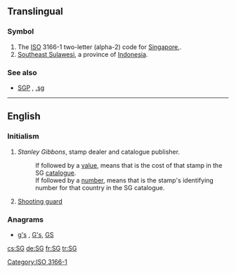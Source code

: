 {{also|sg|Sg|.sg}}
==Translingual==

===Symbol===
{{head|mul|symbol}}
# The [[ISO]] 3166-1 two-letter (alpha-2) code for [[Singapore]],.
# [[Southeast Sulawesi]], a province of [[Indonesia]].

===See also===
* {{sense|ISO 3166-1}} [[SGP]] {{gloss|alpha-3}} , [[.sg]]

[[Category:ISO 3166-1]]
----
==English==

===Initialism===
{{rfc-header|Initialism}}
{{head|en|initialism}}

# {{context|philately|lang=en}} ''Stanley Gibbons'', stamp dealer and catalogue publisher.
#: If followed by a [[value]], means that is the cost of that stamp in the SG [[catalogue]].
#: If followed by a [[number]], means that is the stamp's identifying number for that country in the SG catalogue.
# {{context|basketball|lang=en}} [[shooting guard|Shooting guard]]

===Anagrams===
* [[g's#English|g's]] , [[G's#English|G's]], [[GS#English|GS]]

[[cs:SG]]
[[de:SG]]
[[fr:SG]]
[[tr:SG]]